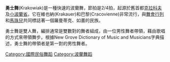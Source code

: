'''勇士舞'''(Krakowiak)是一種快速的波蘭舞，節拍是2/4拍，起源於舊首都[[克拉科夫|克拉科夫]]及[[小波蘭省|小波蘭省]]。它在維也納(Krakauer)和巴黎(Cracovienne)非常流行，與[[舞會行列|舞會行列]]和[[馬珠兒|馬珠兒]]共同標誌著一個羅曼蒂克、如畫的民族。

勇士舞是雙人舞，編排通常是雙數對的舞者組成，由一位男性舞者帶領，藉由歌唱的方式來帶領舞步。根據New Grove Dictionary of Music and Musicians字典描述，勇士舞的帶領者是第一對的男性舞者。

{{Authority control}}
[[Category:國際民俗舞蹈|Category:國際民俗舞蹈]]
[[Category:波蘭舞蹈|Category:波蘭舞蹈]]